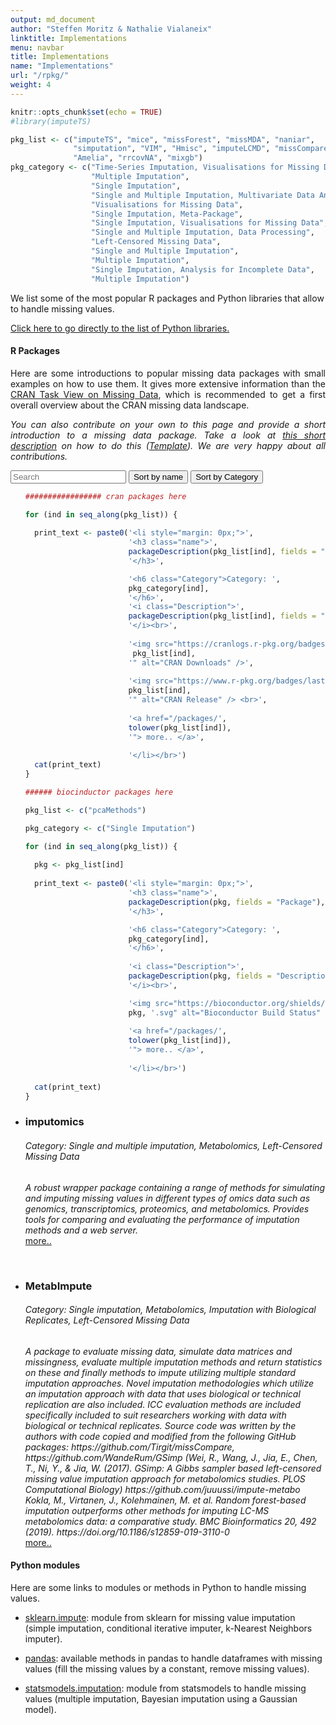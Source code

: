 ```yaml
---
output: md_document
author: "Steffen Moritz & Nathalie Vialaneix"
linktitle: Implementations
menu: navbar
title: Implementations
name: "Implementations"
url: "/rpkg/"
weight: 4
---
```


```r
knitr::opts_chunk$set(echo = TRUE)
#library(imputeTS)
```

```r
pkg_list <- c("imputeTS", "mice", "missForest", "missMDA", "naniar", 
              "simputation", "VIM", "Hmisc", "imputeLCMD", "missCompare", 
              "Amelia", "rrcovNA", "mixgb")  
pkg_category <- c("Time-Series Imputation, Visualisations for Missing Data",
                  "Multiple Imputation",
                  "Single Imputation",
                  "Single and Multiple Imputation, Multivariate Data Analysis",
                  "Visualisations for Missing Data",
                  "Single Imputation, Meta-Package",
                  "Single Imputation, Visualisations for Missing Data",
                  "Single and Multiple Imputation, Data Processing",
                  "Left-Censored Missing Data",
                  "Single and Multiple Imputation",
                  "Multiple Imputation",
                  "Single Imputation, Analysis for Incomplete Data",
                  "Multiple Imputation")

```


We list some of the most popular R packages and Python libraries that allow to handle missing values.

<a href="#python_libraries">Click here to go directly to the list of Python libraries.</a>

#### R Packages

<p align="justify">Here are some introductions to popular missing data packages with small examples on how to use them. It gives more extensive information than the  <a href="https://CRAN.R-project.org/view=MissingData" target="_blank">CRAN Task View on Missing Data</a>, which is recommended to get a first overall overview about the CRAN missing data landscape.</p>

<p align="justify"><i>You can also contribute on your own to this page and provide a short introduction to a missing data package. Take a look at <a href="/packages/rpkg-listitem-template.md" target="_blank">this short description</a> on how to do this (<a href="/packages/rpkg-template.md" target="_blank">Template</a>). We are very happy about all contributions.</i></p>

<div id="users">
  <input class="search" placeholder="Search" />
  <button class="sort" data-sort="name">
    Sort by name
  </button>
  <button class="sort" data-sort="Category">
    Sort by Category
  </button>

<p>
  <ul class="list">
```r
################# cran packages here

for (ind in seq_along(pkg_list)) {
    
  print_text <- paste0('<li style="margin: 0px;">',
                       '<h3 class="name">',
                       packageDescription(pkg_list[ind], fields = "Package"),
                       '</h3>',

                       '<h6 class="Category">Category: ',
                       pkg_category[ind],
                       '</h6>',
                       '<i class="Description">',
                       packageDescription(pkg_list[ind], fields = "Description"),
                       '</i><br>',
                       
                       '<img src="https://cranlogs.r-pkg.org/badges/',
                        pkg_list[ind],
                       '" alt="CRAN Downloads" />',
                       
                       '<img src="https://www.r-pkg.org/badges/last-release/',
                       pkg_list[ind],
                       '" alt="CRAN Release" /> <br>',
                       
                       '<a href="/packages/',
                       tolower(pkg_list[ind]), 
                       '"> more.. </a>',
                       
                       '</li></br>')
  cat(print_text)
}


```


```r
###### biocinductor packages here

pkg_list <- c("pcaMethods")

pkg_category <- c("Single Imputation")

for (ind in seq_along(pkg_list)) {
  
  pkg <- pkg_list[ind]
  
  print_text <- paste0('<li style="margin: 0px;">',
                       '<h3 class="name">',
                       packageDescription(pkg, fields = "Package"),
                       '</h3>',

                       '<h6 class="Category">Category: ',
                       pkg_category[ind],
                       '</h6>',
                       
                       '<i class="Description">',
                       packageDescription(pkg, fields = "Description"),
                       '</i><br>',

                       '<img src="https://bioconductor.org/shields/years-in-bioc/',
                       pkg, '.svg" alt="Bioconductor Build Status" /> <br>',
                       
                       '<a href="/packages/',
                       tolower(pkg_list[ind]), 
                       '"> more.. </a>',
                       
                       '</li></br>')
  
  cat(print_text)
}
```



<li style="margin: 0px;">
  <h3 class="name">imputomics</h3>
  <h6 class="Category">Category: Single and multiple imputation, Metabolomics, Left-Censored Missing Data</h6> 
  <i class="Description">A robust wrapper package containing a range of methods for simulating and imputing missing values in different types of omics data such as genomics, transcriptomics, proteomics, and metabolomics. Provides tools for comparing and evaluating the performance of imputation methods and a web server.</i> <br> 
  <a href="/packages/imputomics"> more.. </a> 
</li> </br>


<li style="margin: 0px;">
  <h3 class="name">MetabImpute</h3>
  <h6 class="Category">Category: Single imputation, Metabolomics, Imputation with Biological Replicates, Left-Censored Missing Data</h6> 
  <i class="Description">A package to evaluate missing data, simulate data matrices and missingness, evaluate multiple imputation methods and return statistics on these and finally methods to impute utilizing multiple standard imputation approaches. Novel imputation methodologies which utilize an imputation approach with data that uses biological or technical replication are also included. ICC evaluation methods are included specifically included to suit researchers working with data with biological or technical replicates. Source code was written by the authors with code copied and modified from the following GitHub packages: https://github.com/Tirgit/missCompare, https://github.com/WandeRum/GSimp (Wei, R., Wang, J., Jia, E., Chen, T., Ni, Y., & Jia, W. (2017). GSimp: A Gibbs sampler based left-censored missing value imputation approach for metabolomics studies. PLOS Computational Biology) https://github.com/juuussi/impute-metabo Kokla, M., Virtanen, J., Kolehmainen, M. et al. Random forest-based imputation outperforms other methods for imputing LC-MS metabolomics data: a comparative study. BMC Bioinformatics 20, 492 (2019). https://doi.org/10.1186/s12859-019-3110-0</i> <br> 
  <a href="/packages/metabimpute"> more.. </a> 
</li> 

  </ul>
</p>
</div>

<script src="//cdnjs.cloudflare.com/ajax/libs/list.js/1.5.0/list.min.js"></script>
<script> var options = {
  valueNames: [ 'name', 'Category', 'Description' ]
};

var userList = new List('users', options);
</script>


#### Python modules {#python_libraries}


<p align="justify">Here are some links to modules or methods in Python to handle missing values.


* [sklearn.impute](https://scikit-learn.org/stable/modules/classes.html#module-sklearn.impute): module from sklearn for missing value imputation (simple imputation, conditional iterative imputer, k-Nearest Neighbors imputer).

* [pandas](https://pandas.pydata.org/pandas-docs/stable/user_guide/missing_data.html): available methods in pandas to handle dataframes with missing values (fill the missing values by a constant, remove missing values).

* [statsmodels.imputation](https://www.statsmodels.org/stable/imputation.html): module from statsmodels to handle missing values (multiple imputation, Bayesian imputation using a Gaussian model).

</p>

